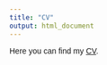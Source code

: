 ```yaml
---
title: "CV"
output: html_document
---
```


<head>
<style>
body {
  font-family: 'Trebuchet MS', sans-serif;
}
</style>
</head>
<body>


Here you can find my [CV](https://drive.google.com/file/d/14AVEVEmO51D-j0AzCAm04DIEXqOzEdaH/view?usp=sharing).